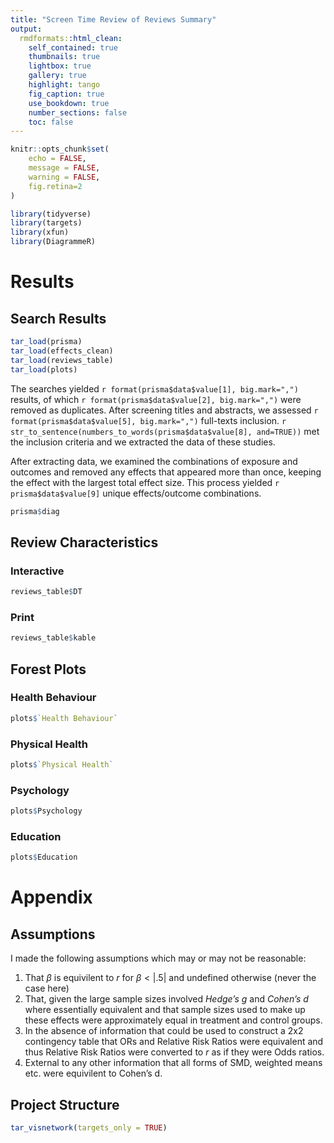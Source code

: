 ```yaml
---
title: "Screen Time Review of Reviews Summary"
output:
  rmdformats::html_clean:
    self_contained: true
    thumbnails: true
    lightbox: true
    gallery: true
    highlight: tango
    fig_caption: true
    use_bookdown: true
    number_sections: false
    toc: false
---
```


```r
knitr::opts_chunk$set(
	echo = FALSE,
	message = FALSE,
	warning = FALSE,
	fig.retina=2
)

library(tidyverse)
library(targets)
library(xfun)
library(DiagrammeR)
```

# Results

## Search Results

```r
tar_load(prisma)
tar_load(effects_clean)
tar_load(reviews_table)
tar_load(plots)
```

The searches yielded `r format(prisma$data$value[1], big.mark=",")` results, of which `r format(prisma$data$value[2], big.mark=",")` were removed as duplicates. After screening titles and abstracts, we assessed `r format(prisma$data$value[5], big.mark=",")` full-texts inclusion. `r str_to_sentence(numbers_to_words(prisma$data$value[8], and=TRUE))` met the inclusion criteria and we extracted the data of these studies.

After extracting data, we examined the combinations of exposure and outcomes and removed any effects that appeared more than once, keeping the effect with the largest total effect size. This process yielded `r prisma$data$value[9]` unique effects/outcome combinations.

```r
prisma$diag
```

## Review Characteristics {.tabset}

### Interactive

```r
reviews_table$DT
```

### Print

```r
reviews_table$kable
```


## Forest Plots {.tabset}

### Health Behaviour

```r
plots$`Health Behaviour`
```

### Physical Health

```r
plots$`Physical Health`
```

### Psychology

```r
plots$Psychology
```

### Education

```r
plots$Education
```

# Appendix

## Assumptions

I made the following assumptions which may or may not be reasonable:

1.  That $\beta$ is equivilent to $r$ for $\beta < |.5|$ and undefined otherwise (never the case here)
2.  That, given the large sample sizes involved *Hedge's g* and *Cohen's d* where essentially equivalent and that sample sizes used to make up these effects were approximately equal in treatment and control groups.
3.  In the absence of information that could be used to construct a 2x2 contingency table that ORs and Relative Risk Ratios were equivalent and thus Relative Risk Ratios were converted to $r$ as if they were Odds ratios.
4.  External to any other information that all forms of SMD, weighted means etc. were equivilent to Cohen's d.


## Project Structure
```r
tar_visnetwork(targets_only = TRUE)
```

